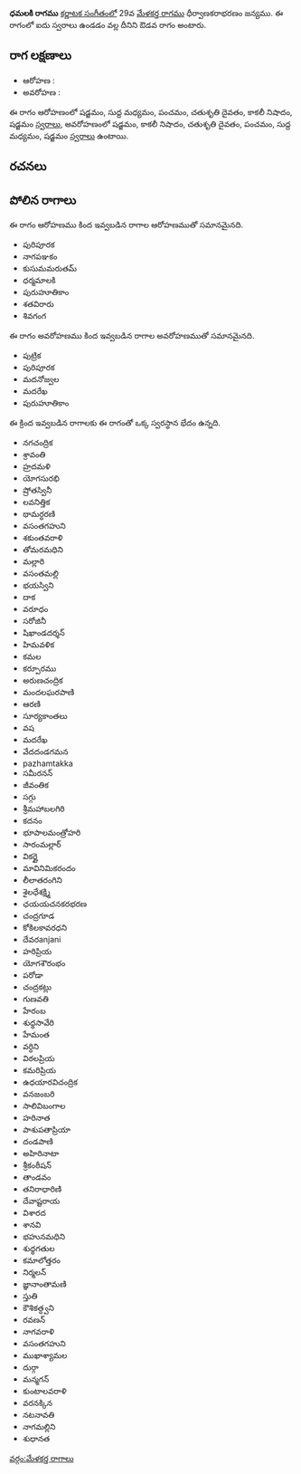 {{Infobox ragam
	| name          	= ధమలకి
	| synonym	    	= 
	| mela          	= 
	| chakra        	= 
	| janaka        	= 
	| type          	= ఔడవ
	| arohanam      	= {{svaraC|S|M1|P|D2|N3|S'}} 
	| avarohanam    	= {{svaraC|S'|N3|D2|P|M1|S}}
	| jeeva         	=
	| chhaya        	=
	| nyasa         	=
	| vishesha      	= 
	| equivalent  		= 
}}
{{కర్ణాటక సంగీత రాగాలు}}
'''ధమలకి రాగము''' [[కర్ణాటక సంగీతం]]లో 29వ [[మేళకర్త రాగము]] ధీర్వాణకరాభరణం జన్యము.  ఈ రాగంలో ఐదు స్వరాలు ఉండడం వల్ల దీనిని ఔడవ రాగం అంటారు.


==రాగ లక్షణాలు==


* ఆరోహణ : {{svaraC|S|M1|P|D2|N3|S'}} 
* అవరోహణ : {{svaraC|S'|N3|D2|P|M1|S}}

ఈ రాగం ఆరోహణంలో షడ్జమం, సుద్ద మధ్యమం, పంచమం, చతుశృతి దైవతం, కాకలీ నిషాదం, షడ్జమం [[స్వరాలు]], అవరోహణంలో షడ్జమం, కాకలీ నిషాదం, చతుశృతి దైవతం, పంచమం, సుద్ద మధ్యమం, షడ్జమం [[స్వరాలు]] ఉంటాయి.

==రచనలు==



==పోలిన రాగాలు==
ఈ రాగం ఆరోహణము కింద ఇవ్వబడిన రాగాల ఆరోహణముతో సమానమైనది.
* పురిపూరక
* నాగపఞకం
* కుసుమమరుతమ్
* ధర్మమాలకి
* పురుహూతికాం
* శతవిరారు
* శివగంగ

ఈ రాగం అవరోహణము కింద ఇవ్వబడిన రాగాల అవరోహణముతో సమానమైనది.
* పుట్రిక
* పురిపూరక
* మదనోజ్వల
* మదరేఖ
* పురుహూతికాం

ఈ క్రింద ఇవ్వబడిన రాగాలకు ఈ రాగంతో ఒక్క స్వరస్థాన భేదం ఉన్నది.
* నగచంద్రిక
* శ్రావంతి
* హ్రదమళి
* యోగసురభి
* ష్రోతస్వినీ
* లవనిత్తిక
* థామర్ధరణి
* వసంతగహుని
* శకుంతవరాళి
* తోమరమధిని
* మల్లారి
* వసంతమల్లి
* భయస్విని
* దాక
* వరూధం
* సరోజినీ
* షిఖాండదర్శన్
* హిమవళిక
* కమల
* కర్పూరము
* అరుణచంద్రిక
* మందలఘరపాణి
* ఆరణి
* సూర్యకాంతలు
* వష
* మదరేఖ
* వేదదండగమన
* pazhamtakka
* సమీరనన్
* జీవంతిక
* సగ్గు
* శ్రీమహాబలగిరి
* కదనం
* భూపాలమంత్రోహరి
* సారంమల్లార్
* వికర్ణై
* మావినిమికరందం
* లీలాతరంగిని
* శైలధేశక్ష్మి
* ఛయయచనకరభరణ
* చంద్రగూడ
* కోకిలకావరధని
* దేవరanjani
* హరిప్రియ
* యోగశౌరంభం
* పరోడా
* చంద్రకట్లు
* గుణవతి
* హేరంబ
* శుధ్ధసావేరి
* హేమంత
* వర్ధిని
* విఠలప్రియ
* కమరిప్రియ
* ఉధయారవిచంద్రిక
* వనజంబరి
* సాలివిబంగాల
* హరినాత
* పాశుపతాప్రియా
* దండపాణి
* అహిరినాటా
* శ్రీకంఠీషన్
* తాండవం
* తనిరాధారిణి
* దేవాష్టరాయ
* విశారద
* శానవి
* భహునమధిని
* శుధ్ధగతుల
* కమాలోత్తరం
* నిర్మలన్
* జ్ఞానాంతామణి
* స్తుతి
* కౌశికత్ధ్వని
* రవణన్
* నాగవరాళి
* వసంతగహుని
* ముఖాశ్యామల
* దుర్గా
* మన్మగన్
* కుంటాలవరాళి
* వరనక్కిన
* నటనావతి
* నాగమల్లిని
* శుధానత



[[వర్గం:మేళకర్త రాగాలు]]